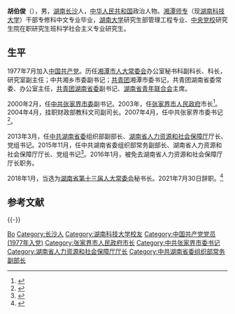 '''胡伯俊'''（{{bd|1958年|7月||catIdx=H胡}}），男，[[湖南|湖南]][[长沙|长沙]]人，[[中华人民共和国|中华人民共和国]]政治人物。[[湖南科技大学|湘潭师专]]（现[[湖南科技大学|湖南科技大学]]）干部专修科中文专业毕业，[[湖南大学|湖南大学]]研究生部管理工程专业、[[中央党校|中央党校]]研究生院在职研究生班科学社会主义专业研究生。

== 生平 ==
1977年7月加入[[中国共产党|中国共产党]]。历任[[湘潭市人大常委会|湘潭市人大常委会]]办公室秘书科副科长、科长，研究室副主任；中共湘乡市委副书记；[[中國共產主義青年團|共青团]]湘潭市委书记，共青团湖南省委常委、办公室主任，[[共青团湖南省委|共青团湖南省委]]副书记、[[湖南省青年联合会|湖南省青年联合会]]主席。

2000年2月，任[[中共张家界市委|中共张家界市委]]副书记。2003年，任[[张家界市人民政府|张家界市人民政府]]市长<ref>{{Cite web |url=http://hn.rednet.cn/c/2007/02/01/1119308.htm |title=存档副本 |access-date=2012-02-05 |archive-date=2015-12-08 |archive-url=https://web.archive.org/web/20151208151927/http://hn.rednet.cn/c/2007/02/01/1119308.htm |dead-url=no }}</ref>。2004年4月，挂职财政部教科文司副司长。2007年4月，任中共张家界市委书记<ref>{{Cite web |url=http://www.people.com.cn/h/2011/1002/c25408-458382854.html |title=存档副本 |access-date=2012-02-05 |archive-url=https://web.archive.org/web/20151209105329/http://www.people.com.cn/h/2011/1002/c25408-458382854.html |archive-date=2015-12-09 |dead-url=yes }}</ref>。

2013年3月，任[[中共湖南省委|中共湖南省委]]组织部副部长、[[湖南省人力资源和社会保障厅|湖南省人力资源和社会保障厅]]厅长、党组书记。2015年11月，任中共湖南省委组织部常务副部长、湖南省人力资源和社会保障厅厅长、党组书记<ref>{{cite news|title=胡伯俊任湖南省委组织部常务副部长，接棒林武|url=http://www.thepaper.cn/newsDetail_forward_1402227|accessdate=2015-11-28|newspaper=澎湃新闻|archive-date=2016-03-04|archive-url=https://web.archive.org/web/20160304113709/http://www.thepaper.cn/newsDetail_forward_1402227|dead-url=no}}</ref>。2016年1月，被免去湖南省人力资源和社会保障厅厅长职务。

2018年1月，当选为[[湖南省人民代表大会常务委员会#第十三届|湖南省第十三届人大常委会]]秘书长。2021年7月30日辞职。<ref>{{cite news |author1=湖南人大网 |title=胡伯俊辞去湖南省人民代表大会常务委员会秘书长职务 |url=https://mp.weixin.qq.com/s/pasSqaW2bFQz5LsaaJHH-A |accessdate=2021-07-30 |publisher=[[长沙电视台|长沙电视台]] |archive-date=2021-10-03 |archive-url=https://web.archive.org/web/20211003045819/https://mp.weixin.qq.com/s/pasSqaW2bFQz5LsaaJHH-A |dead-url=no }}</ref>

== 参考文献 ==
{{reflist}}

{{-}}
{{start box}}
{{s-before|[[彭宪法|彭宪法]]}}
{{s-title|[[湖南省人民代表大会常务委员会|湖南省人大常委会]]秘书长|2018年1月－2021年7月}} 
{{s-after|[[曹炯芳|曹炯芳]]}}
{{s-ppo|cpc}}
{{s-before|[[林武_(1962年)|林 武]]}}
{{s-title|[[中国共产党湖南省委员会|中国共产党湖南省委员会]]组织部常务副部长|2015年11月－2019年2月}}
{{s-after|[[李民_(1963年)|李民]]}}
{{s-before|[[刘力伟|刘力伟]]}}
{{s-title|[[中国共产党张家界市委员会|中国共产党张家界市委员会]]书记|2007年4月－2013年3月}}
{{s-after|[[杨光荣|杨光荣]]}}
{{s-gov|prc}}
{{s-before|[[彭崇谷|彭崇谷]]}}
{{s-title|[[湖南省人力资源和社会保障厅|湖南省人力资源和社会保障厅]]厅长|2013年3月－2016年1月}}
{{s-after|[[贺安杰|贺安杰]]}}
{{s-before|[[鲁平益|鲁平益]]}}
{{s-title|[[张家界市人民政府|张家界市人民政府]]市长|2003年12月－2007年4月}}
{{s-after|[[赵小明|赵小明]]}}
{{s-civ}}
{{s-before|[[吕滨|吕　滨]]}}
{{s-title|[[湖南省青年联合会|湖南省青年联合会]]主席|1997年3月－2000年2月}}
{{s-after|[[谭平|谭　平]]}}
{{s-before|[[郭学辉|郭学辉]]<br>[[张立湘|张立湘]]于1990年1月至8月主持工作}}
{{s-title|[[中国共产主义青年团|中国共产主义青年团]]湘潭市委书记|1990年8月－1991年11月}}
{{s-after|[[李江南|李江南]]<br>1993年7月以前主持工作}}
{{end box}}

{{Authority control}}
{{DEFAULTSORT:Hu胡}}
[[Category:胡姓|Bo]]
[[Category:长沙人|Category:长沙人]]
[[Category:湖南科技大学校友|Category:湖南科技大学校友]]
[[Category:中国共产党党员_(1977年入党)|Category:中国共产党党员 (1977年入党)]]
[[Category:张家界市人民政府市长|Category:张家界市人民政府市长]]
[[Category:中共张家界市委书记|Category:中共张家界市委书记]]
[[Category:湖南省人力资源和社会保障厅厅长|Category:湖南省人力资源和社会保障厅厅长]]
[[Category:中共湖南省委组织部常务副部长|Category:中共湖南省委组织部常务副部长]]